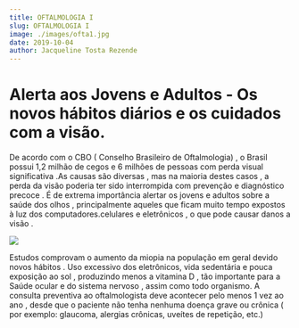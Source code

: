 ```yaml
---
title: OFTALMOLOGIA I
slug: OFTALMOLOGIA I
image: ./images/ofta1.jpg
date: 2019-10-04
author: Jacqueline Tosta Rezende
---
```


# Alerta aos Jovens e Adultos - Os novos hábitos diários e os cuidados com a visão.

De acordo com o CBO ( Conselho Brasileiro de Oftalmologia) , o Brasil possui 1,2 milhão de cegos e 6 milhões de pessoas com perda visual significativa .As causas são diversas , mas na maioria destes casos , a perda da visão poderia ter sido interrompida com prevenção e diagnóstico precoce .
É de extrema importância alertar os jovens  e adultos sobre a saúde dos olhos , principalmente aqueles que ficam muito tempo expostos à luz dos computadores.celulares e eletrônicos , o que pode causar danos a visão . <br />

<div className="post-image">

![](./images/ofta2.jpg)

</div>

Estudos comprovam o aumento da miopia na população em geral devido novos hábitos . Uso excessivo dos eletrônicos, vida sedentária e pouca exposição ao sol , produzindo menos a vitamina D , tão importante para a Saúde ocular e do sistema nervoso , assim como todo organismo.
A consulta preventiva ao oftalmologista deve acontecer pelo menos 1 vez ao ano , desde que o paciente não tenha nenhuma doença grave ou crônica ( por exemplo: glaucoma, alergias crônicas, uveítes de repetição, etc.)
